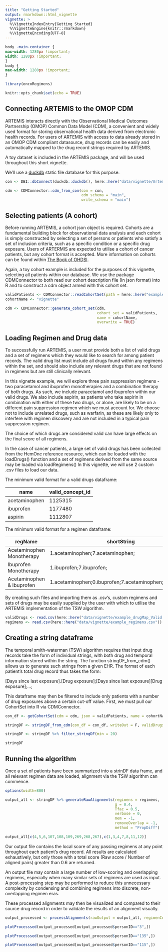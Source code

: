 ```yaml
---
title: "Getting Started"
output: rmarkdown::html_vignette
vignette: >
  %\VignetteIndexEntry{Getting Started}
  %\VignetteEngine{knitr::rmarkdown}
  %\VignetteEncoding{UTF-8}
---
```


```css
body .main-container {
max-width: 1280px !important;
width: 1280px !important;
}
body {
max-width: 1280px !important;
}
```


```r
library(oncoRegimens)

knitr::opts_chunk$set(echo = TRUE)

```

## Connecting ARTEMIS to the OMOP CDM

ARTEMIS interacts directly with the Observational Medical Outcomes Partnership (OMOP) Common Data Model (CDM), a convenient and widely used format for storing observational health data derived from electronic health records. For users of ARTEMIS with access to data already stored in an OMOP CDM compliant datasource, drug records can be easily and automatically mapped to the drug record strings required by ARTEMIS.

A toy dataset is included in the ARTEMIS package, and will be used throughout this short vignette.

We'll use a [duckdb](https://duckdb.org/) static file database for this purpose.


```r
con <- DBI::dbConnect(duckdb::duckdb(), here::here("data/vignette/Artemis_Vignette_5.3_0.8.duckdb"))

cdm <- CDMConnector::cdm_from_con(con = con,
                                  cdm_schema = "main",
                                  write_schema = "main")

```

## Selecting patients (A cohort)

Before running ARTEMIS, a cohort json object is required. Cohorts are a fundamental building block for observational data analysis and each cohort is simply constructed by selecting a set of persons or patients who satisfy a set of inclusion criteria, such as a specific condition or a specific drug exposure. Users of ARTERMIS are expected to utilise a cohort of cancer patients, but any cohort format is accepted. More information on cohorts can be found within [The Book of OHDSI](https://ohdsi.github.io/TheBookOfOhdsi/Cohorts.html).

Again, a toy cohort example is included for the purposes of this vignette, selecting all patients within our database. We use the package CDMConnector to both read our cohort description file (In json format) into R and to construct a cdm object armed with this cohort set.

```r
validPatients <- CDMConnector::readCohortSet(path = here::here("exampleCohort/vignette/"))
cohortName <- "vignette"

cdm <- CDMConnector::generate_cohort_set(cdm, 
                                         cohort_set = validPatients, 
                                         name = cohortName,
                                         overwrite = TRUE)

```

## Loading Regimen and Drug data

To successfully run ARTEMIS, a user must provide both a list of valid drugs and a set of regimens which they would like to search for among patient records. The valid drug list must include all drugs found within any regimens within the set, and should also include any relevant drugs that are not found in regimens but are still clinically relevant. 

In this vignette example, we will explore three pain suppression regimens - two paracetamol and ibuprofen monotherapies and a combination therapy of both drugs. As such, we include paracetamol and ibuprofen within our valid drugs. We also include aspirin, as patients who take aspirin in combination with either of these two drugs, or alone, are likely to be on a different pain suppression regimen which we must account for. We choose not to include unrelated drugs, such as warfarin, as these are likely only to interfere with regimen discovery and are not included in a typical pain suppression regimen.

The choice of which drugs are considered valid can have large effects on the final score of all regimens.

In the case of cancer patients, a large set of valid drugs has been collected from the HemOnc reference resource, which can be loaded with the loadDrugs() function and a set of regimens derived from the same source may be loaded via loadRegimens() In this vignette, we will use 2 custom .csv files to load our data.



The minimum valid format for a valid drugs dataframe:

| name      | valid_concept_id |
| ----------- | ----------- |
| acetaminophen      | 1125315       |
| ibuprofen   | 1177480        |
| aspirin   | 1112807        |



The minimum valid format for a regimen dataframe:

| regName      | shortString |
| ----------- | ----------- |
| Acetaminophen Monotherapy | 1.acetaminophen;7.acetaminophen;                         |
| Ibuprofen Monotherapy     | 1.ibuprofen;7.ibuprofen;                                 |
| Acetaminophen & Ibuprofen | 1.acetaminophen;0.ibuprofen;7.acetaminophen;0.ibuprofen; |



By creating such files and importing them as .csv's, custom regimens and sets of drugs may be easily supplied by the user with which to utilise the ARTEMIS implementation of the TSW algorithm.

```r
validDrugs <- read.csv(here::here("data/vignette/example_drugMap_Valid.csv"))
regimens <- read.csv(here::here("data/vignette/example_regimens.csv"))
```

## Creating a string dataframe

The temporal smith-waterman (TSW) algorithm requires that input drug records take the form of individual strings, with both drug and temporal information stored within the string. The function stringDF_from_cdm() allows us to generate such strings from a given EHR. The format of each patient's total drug record thus takes the form:

[Days since last exposure].[Drug exposure];[Days since last exposure][Drug exposure];...;

This dataframe may then be filtered to include only patients with a number of drug exposures above a certain cut-off value. First, we must pull our CohortSet into R via CDMConnector.

```r
con_df <- getCohortSet(cdm = cdm, json = validPatients, name = cohortName)

stringDF <- stringDF_from_cdm(con_df = con_df, writeOut = F, validDrugs = validDrugs)

stringDF <- stringDF %>% filter_stringDF(min = 20)

stringDF
```

## Running the algorithm

Once a set of patients have been summarized into a strinDF data frame, and all relevant regimen data are loaded, alignment via the TSW algorithm can commence.

```r
options(width=800)

output_all <- stringDF %>% generateRawAlignments(regimens = regimens,
                                                 g = 0.4,
                                                 Tfac = 0.5,
                                                 verbose = 0,
                                                 mem = -1,
                                                 removeOverlap = -1,
                                                 method = "PropDiff")

output_all[c(4,5,6,107,108,109,269,268,267),c(1,3,4,7,8,11,12)]

```

Our output file contains the local score of any passing regimens at any point throughout each patient's drug record. All results are calculated exhaustively, but only those with a total score (Raw score / Number of aligned pairs) greater than 0.6 are returned.

An output file may contain a large number of low-scoring and overlapping regimens, especially when many similar sets of regimens are used as input. A post-processing step may be performed to reduce this unnecessary complexity by condensing and combining regimens into discrete, non-overlapping regimen eras.

These processed alignments may then be visualized and compared to their source drug record in order to validate the results of an alignment visually.

```r

output_processed <- processAlignments(rawOutput = output_all, regimenCombine = 28, returnDrugs = TRUE)

plotProcesssed(output_processed[output_processed$personID=="3",])

plotProcesssed(output_processed[output_processed$personID=="135",])

plotProcesssed(output_processed[output_processed$personID=="115",])

```

